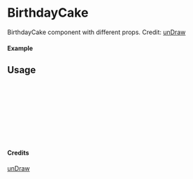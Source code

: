 
<Meta of={BirthdayCake} title="unDraw/BirthdayCake" />

# BirthdayCake

BirthdayCake component with different props.
Credit: [unDraw](https://undraw.co/illustrations)

#### Example

<Canvas of={BirthdayCake.Primary} />

## Usage

```ts
import { BirthdayCake } from "yadl-ui";

const Example = () => {
  return (
      <BirthdayCake />
  );
};

export default Example;
```

#### Credits
[unDraw](https://undraw.co/illustrations)
